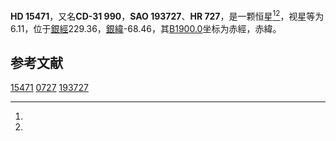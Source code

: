 {{Starbox begin
| name = HD 15471
}}
{{Starbox observe
| epoch = [[J2000.0|J2000.0]]
| constell = {{星座名待查}}<ref name=SIMBAD>{{cite web
 | url=http://simbad.u-strasbg.fr/simbad/sim-id?Ident=HR+727
 | title=Pulsating variable Star
 | publisher=Centre de Données astronomiques de Strasbourg
 | work=SIMBAD
 | accessdate=2012-07-13
 | archive-date=2016-03-17
 | archive-url=https://web.archive.org/web/20160317114827/http://simbad.u-strasbg.fr/simbad/sim-id?Ident=HR+727
 | dead-url=no
 }}</ref><ref name=DATA>{{cite web
 | url=http://vizier.u-strasbg.fr/viz-bin/VizieR-5?-out.add=.&-source=5050&-corr=PK=HR&-out.max=9999&HR=727
 | title=VizieR Detailed Page
 | accessdate=2012-07-13
 | archive-date=2019-02-16
 | archive-url=https://web.archive.org/web/20190216090135/http://vizier.u-strasbg.fr/viz-bin/VizieR-5?-out.add=.&-source=5050&-corr=PK=HR&-out.max=9999&HR=727
 | dead-url=no
 }}</ref>
| 星官 = 
| ra = {{RA|2|28|35.4}}<ref name=SIMBAD /><ref name=DATA />
| dec = {{DEC|-31|6|9}}<ref name=SIMBAD /><ref name=DATA />
| appmag_v = 6.11<ref name=SIMBAD /><ref name=DATA />
}}
{{Starbox character
| class = K2IIICNII<ref name=SIMBAD /><ref name=DATA />
| b-v = 1.11<ref name=SIMBAD /><ref name=DATA />
| u-b = 1.07<ref name=SIMBAD /><ref name=DATA />
| r-i = <ref name=SIMBAD /><ref name=DATA />
| variable = 
}}
{{Starbox astrometry
| radial_v = 1.07
| prop_mo_ra = -2
| parallax = 
| p_error = 
}}
{{Starbox catalog
| names =CD-31 990，[[SAO星表|SAO]] 193727，[[HD星表|HD]] 15471，[[HR星表|HR]] 727}}
{{Starbox reference |Simbad=HR+727}}
{{Starbox end}}

'''HD 15471'''，又名'''CD-31 990'''，'''SAO 193727'''、'''HR 727'''，是一颗恒星<ref name=SIMBAD /><ref name=DATA />，视星等为6.11，位于[[銀道座標系|銀經]]229.36，[[銀道座標系|銀緯]]-68.46，其[[B1900.0|B1900.0]]坐标为赤經{{RA|2|24|16.8}}，赤緯{{DEC|-31|-68.46|56}}。

== 参考文献 ==
{{reflist}}

{{star-stub}}

[[Category:HD和HDE天體|15471]]
[[Category:HR天體|0727]]
[[Category:SAO天體|193727]]